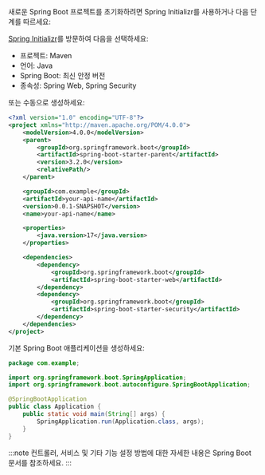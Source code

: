 새로운 Spring Boot 프로젝트를 초기화하려면 Spring Initializr를 사용하거나 다음 단계를 따르세요:

[Spring Initializr](https://start.spring.io/)를 방문하여 다음을 선택하세요:

- 프로젝트: Maven
- 언어: Java
- Spring Boot: 최신 안정 버전
- 종속성: Spring Web, Spring Security

또는 수동으로 생성하세요:

```xml title="pom.xml"
<?xml version="1.0" encoding="UTF-8"?>
<project xmlns="http://maven.apache.org/POM/4.0.0">
    <modelVersion>4.0.0</modelVersion>
    <parent>
        <groupId>org.springframework.boot</groupId>
        <artifactId>spring-boot-starter-parent</artifactId>
        <version>3.2.0</version>
        <relativePath/>
    </parent>

    <groupId>com.example</groupId>
    <artifactId>your-api-name</artifactId>
    <version>0.0.1-SNAPSHOT</version>
    <name>your-api-name</name>

    <properties>
        <java.version>17</java.version>
    </properties>

    <dependencies>
        <dependency>
            <groupId>org.springframework.boot</groupId>
            <artifactId>spring-boot-starter-web</artifactId>
        </dependency>
        <dependency>
            <groupId>org.springframework.boot</groupId>
            <artifactId>spring-boot-starter-security</artifactId>
        </dependency>
    </dependencies>
</project>
```

기본 Spring Boot 애플리케이션을 생성하세요:

```java title="src/main/java/com/example/Application.java"
package com.example;

import org.springframework.boot.SpringApplication;
import org.springframework.boot.autoconfigure.SpringBootApplication;

@SpringBootApplication
public class Application {
    public static void main(String[] args) {
        SpringApplication.run(Application.class, args);
    }
}
```

:::note
컨트롤러, 서비스 및 기타 기능 설정 방법에 대한 자세한 내용은 Spring Boot 문서를 참조하세요.
:::
